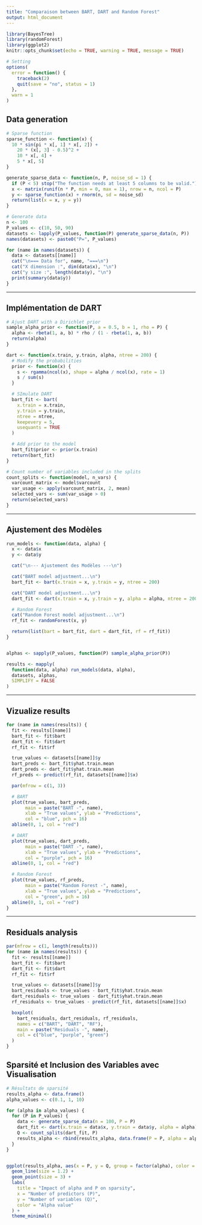 ```yaml
---
title: "Comparaison between BART, DART and Random Forest"
output: html_document
---
```


```r
library(BayesTree)
library(randomForest)
library(ggplot2)
knitr::opts_chunk$set(echo = TRUE, warning = TRUE, message = TRUE)

# Setting
options(
  error = function() {
    traceback(2)
    quit(save = "no", status = 1)
  },
  warn = 1
)
```

## Data generation

```r
# Sparse function
sparse_function <- function(x) {
  10 * sin(pi * x[, 1] * x[, 2]) +
    20 * (x[, 3] - 0.5)^2 +
    10 * x[, 4] +
    5 * x[, 5]
}

generate_sparse_data <- function(n, P, noise_sd = 1) {
  if (P < 5) stop("The function needs at least 5 columns to be valid.")
  x <- matrix(runif(n * P, min = 0, max = 1), nrow = n, ncol = P)
  y <- sparse_function(x) + rnorm(n, sd = noise_sd)
  return(list(x = x, y = y))
}

# Generate data 
n <- 100  
P_values <- c(10, 50, 90)
datasets <- lapply(P_values, function(P) generate_sparse_data(n, P))
names(datasets) <- paste0("P=", P_values)

for (name in names(datasets)) {
  data <- datasets[[name]]
  cat("\n=== Data for", name, "===\n")
  cat("X dimension :", dim(data$x), "\n")
  cat("y size :", length(data$y), "\n")
  print(summary(data$y))
}
```

---

## Implémentation de DART

```r
# Ajust DART with a Dirichlet prior 
sample_alpha_prior <- function(P, a = 0.5, b = 1, rho = P) {
  alpha <- rbeta(1, a, b) * rho / (1 - rbeta(1, a, b))
  return(alpha)
}

dart <- function(x.train, y.train, alpha, ntree = 200) {
  # Modify the probabilities
  prior <- function(x) {
    s <- rgamma(ncol(x), shape = alpha / ncol(x), rate = 1)
    s / sum(s)
  }

  # SImulate DART
  bart_fit <- bart(
    x.train = x.train,
    y.train = y.train,
    ntree = ntree,
    keepevery = 5,  
    usequants = TRUE
  )

  # Add prior to the model
  bart_fit$prior <- prior(x.train)
  return(bart_fit)
}

# Count number of variables included in the splits
count_splits <- function(model, n_vars) {
  varcount_matrix <- model$varcount  
  var_usage <- apply(varcount_matrix, 2, mean)  
  selected_vars <- sum(var_usage > 0)  
  return(selected_vars)
}
```

---

## Ajustement des Modèles

```r
run_models <- function(data, alpha) {
  x <- data$x
  y <- data$y

  cat("\n--- Ajustement des Modèles ---\n")

  cat("BART model adjustment...\n")
  bart_fit <- bart(x.train = x, y.train = y, ntree = 200)

  cat("DART model adjustment...\n")
  dart_fit <- dart(x.train = x, y.train = y, alpha = alpha, ntree = 200)

  # Random Forest
  cat("Random Forest model adjustment...\n")
  rf_fit <- randomForest(x, y)

  return(list(bart = bart_fit, dart = dart_fit, rf = rf_fit))
}


alphas <- sapply(P_values, function(P) sample_alpha_prior(P))

results <- mapply(
  function(data, alpha) run_models(data, alpha),
  datasets, alphas,
  SIMPLIFY = FALSE
)
```

---

## Vizualize results

```r
for (name in names(results)) {
  fit <- results[[name]]
  bart_fit <- fit$bart
  dart_fit <- fit$dart
  rf_fit <- fit$rf

  true_values <- datasets[[name]]$y
  bart_preds <- bart_fit$yhat.train.mean
  dart_preds <- dart_fit$yhat.train.mean
  rf_preds <- predict(rf_fit, datasets[[name]]$x)

  par(mfrow = c(1, 3))

  # BART
  plot(true_values, bart_preds, 
       main = paste("BART -", name), 
       xlab = "True values", ylab = "Predictions",
       col = "blue", pch = 16)
  abline(0, 1, col = "red")

  # DART
  plot(true_values, dart_preds, 
       main = paste("DART -", name), 
       xlab = "True values", ylab = "Predictions",
       col = "purple", pch = 16)
  abline(0, 1, col = "red")

  # Random Forest
  plot(true_values, rf_preds, 
       main = paste("Random Forest -", name), 
       xlab = "True values", ylab = "Predictions",
       col = "green", pch = 16)
  abline(0, 1, col = "red")
}
```

---

## Residuals analysis

```r
par(mfrow = c(1, length(results)))
for (name in names(results)) {
  fit <- results[[name]]
  bart_fit <- fit$bart
  dart_fit <- fit$dart
  rf_fit <- fit$rf

  true_values <- datasets[[name]]$y
  bart_residuals <- true_values - bart_fit$yhat.train.mean
  dart_residuals <- true_values - dart_fit$yhat.train.mean
  rf_residuals <- true_values - predict(rf_fit, datasets[[name]]$x)

  boxplot(
    bart_residuals, dart_residuals, rf_residuals,
    names = c("BART", "DART", "RF"),
    main = paste("Residuals -", name),
    col = c("blue", "purple", "green")
  )
}
```


## Sparsité et Inclusion des Variables avec Visualisation
```r

# Résultats de sparsité
results_alpha <- data.frame()
alpha_values <- c(0.1, 1, 10)

for (alpha in alpha_values) {
  for (P in P_values) {
    data <- generate_sparse_data(n = 100, P = P)
    dart_fit <- dart(x.train = data$x, y.train = data$y, alpha = alpha)
    Q <- count_splits(dart_fit, P)
    results_alpha <- rbind(results_alpha, data.frame(P = P, alpha = alpha, Q = Q))
  }
}


ggplot(results_alpha, aes(x = P, y = Q, group = factor(alpha), color = factor(alpha))) +
  geom_line(size = 1.2) +
  geom_point(size = 3) +
  labs(
    title = "Impact of alpha and P on sparsity",
    x = "Number of predictors (P)",
    y = "Number of variables (Q)",
    color = "Alpha value"
  ) +
  theme_minimal()
```